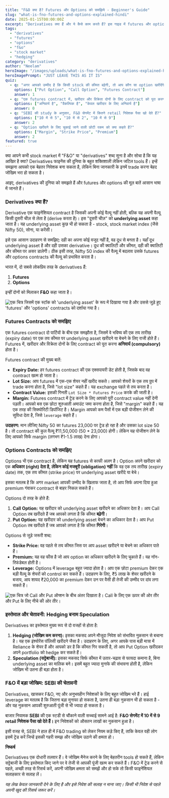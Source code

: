 ```yaml
---
title: "F&O क्या है? Futures और Options को समझिये - Beginner's Guide"
slug: "what-is-fno-futures-and-options-explained-hindi"
date: 2025-01-15T00:00:00Z
excerpt: "Derivatives क्या हैं और ये कैसे काम करते हैं? इस गाइड में futures और options की मूल बातें, उनके उपयोग और भारतीय निवेशकों के लिए जोखिमों को समझें।"
tags:
  - "derivatives"
  - "futures"
  - "options"
  - "f&o"
  - "stock market"
  - "hedging"
category: "derivatives"
author: "Neelam"
heroImage: "/images/uploads/what-is-fno-futures-and-options-explained-hindi/hero-image.jpg"
heroImagePrompt: "JUST LEAVE THIS AS IT IS"
quiz:
  - q: "अगर आपको उम्मीद है कि किसी stock की कीमत बढ़ेगी, तो आप कौन सा option खरीदेंगे?"
    options: ["Put Option", "Call Option", "Futures Contract"]
    answer: 1
  - q: "एक futures contract में, खरीदार और विक्रेता दोनों के लिए contract को पूरा करना..."
    options: ["अनिवार्य है", "वैकल्पिक है", "केवल खरीदार के लिए अनिवार्य है"]
    answer: 0
  - q: "SEBI की study के अनुसार, F&O सेगमेंट में कितने retail निवेशक पैसा खो देते हैं?"
    options: ["10 में से 5", "10 में से 2", "10 में से 9"]
    answer: 2
  - q: "Option खरीदने के लिए चुकाई जाने वाली छोटी रकम को क्या कहते हैं?"
    options: ["Margin", "Strike Price", "Premium"]
    answer: 2
featured: true
---
```


क्या आपने कभी stock market में "F&O" या "derivatives" शब्द सुना है और सोचा है कि यह आखिर है क्या? Derivatives फाइनेंस की दुनिया के बहुत शक्तिशाली लेकिन जटिल tools हैं। इन्हें समझना आपको एक बेहतर निवेशक बना सकता है, लेकिन बिना जानकारी के इनमें trade करना बेहद जोखिम भरा हो सकता है।

आइए, derivatives की दुनिया को समझते हैं और futures और options की मूल बातें आसान भाषा में जानते हैं।

### Derivatives क्या हैं?

Derivative एक फाइनेंशियल contract है जिसकी अपनी कोई वैल्यू नहीं होती, बल्कि यह अपनी वैल्यू किसी दूसरी चीज़ से लेता है (derive करता है)। इस "दूसरी चीज़" को **underlying asset** कहा जाता है। यह underlying asset कुछ भी हो सकता है - stock, stock market index (जैसे Nifty 50), सोना, या करेंसी।

इसे एक आसान उदाहरण से समझिए: दही का अपना कोई वजूद नहीं है, वह दूध से बनता है। यहाँ दूध underlying asset है और दही उसका derivative। दूध की क्वालिटी और कीमत, दही की क्वालिटी और कीमत पर असर डालेगी। ठीक इसी तरह, Nifty 50 index की वैल्यू में बदलाव उसके futures और options contracts की वैल्यू को प्रभावित करता है।

भारत में, दो सबसे लोकप्रिय तरह के derivatives हैं:
1.  **Futures**
2.  **Options**

इन्हीं दोनों को मिलाकर **F&O** कहा जाता है।

![एक चित्र जिसमें एक स्टॉक को 'underlying asset' के रूप में दिखाया गया है और उससे जुड़े हुए 'futures' और 'options' contracts को दर्शाया गया है।](/images/uploads/what-is-fno-futures-and-options-explained-hindi/derivative-concept.png)

### Futures Contracts को समझिए

एक futures contract दो पार्टियों के बीच एक समझौता है, जिसमें वे भविष्य की एक तय तारीख (expiry date) पर एक तय कीमत पर underlying asset खरीदने या बेचने के लिए राजी होते हैं। Futures में, खरीदार और विक्रेता दोनों के लिए contract को पूरा करना **अनिवार्य (compulsory)** होता है।

Futures contract की मुख्य बातें:

*   **Expiry Date:** हर futures contract की एक एक्सपायरी डेट होती है, जिसके बाद वह contract खत्म हो जाता है।
*   **Lot Size:** आप futures में एक-एक शेयर नहीं खरीद सकते। आपको शेयरों के एक तय ग्रुप में trade करना होता है, जिसे "lot size" कहते हैं। यह exchange पहले से तय करता है।
*   **Contract Value:** इसकी गिनती `Lot Size * Futures Price` करके की जाती है।
*   **Margin:** Futures contract में ट्रेड करने के लिए आपको पूरी contract value नहीं देनी पड़ती। आपको बस एक छोटा शुरुआती अमाउंट जमा करना होता है, जिसे "margin" कहते हैं। यह एक तरह की सिक्योरिटी डिपॉजिट है। Margin आपको कम पैसों में एक बड़ी पोजीशन लेने की सुविधा देता है, जिसे `leverage` कहते हैं।

**उदाहरण:** मान लीजिए Nifty 50 का futures 23,000 पर ट्रेड हो रहा है और उसका lot size 50 है। तो contract की कुल वैल्यू ₹11,50,000 (50 * 23,000) होगी। लेकिन यह पोजीशन लेने के लिए आपको सिर्फ margin (लगभग ₹1-1.5 लाख) देना होगा।

### Options Contracts को समझिए

Options भी एक contract है, लेकिन यह futures से काफी अलग है। Option अपने खरीदार को एक **अधिकार (right) देता है, लेकिन कोई मजबूरी (obligation) नहीं** कि वह एक तय तारीख (expiry date) तक, एक तय कीमत (strike price) पर underlying asset खरीदे या बेचे।

इसका मतलब है कि अगर market आपकी उम्मीद के खिलाफ जाता है, तो आप सिर्फ अपना दिया हुआ premium गंवाकर contract से बाहर निकल सकते हैं।

Options दो तरह के होते हैं:

1.  **Call Option:** यह खरीदार को underlying asset खरीदने का अधिकार देता है। आप Call Option तब खरीदते हैं जब आपको लगता है कि कीमत **बढ़ेगी**।
2.  **Put Option:** यह खरीदार को underlying asset बेचने का अधिकार देता है। आप Put Option तब खरीदते हैं जब आपको लगता है कि कीमत **गिरेगी**।

Options से जुड़े जरूरी शब्द:

*   **Strike Price:** वह पहले से तय कीमत जिस पर आप asset खरीदने या बेचने का अधिकार पाते हैं।
*   **Premium:** यह वह फीस है जो आप option का अधिकार खरीदने के लिए चुकाते हैं। यह नॉन-रिफंडेबल होती है।
*   **Leverage:** Options में leverage बहुत ज्यादा होता है। आप एक छोटा premium देकर एक बड़ी वैल्यू के शेयरों को control कर सकते हैं। उदाहरण के लिए, ₹5 लाख के शेयर खरीदने के बजाय, आप शायद ₹20,000 का premium देकर उन पर वैसी ही तेजी की उम्मीद पर दांव लगा सकते हैं।

![एक चित्र जो Call और Put ऑप्शन के बीच अंतर दिखाता है। Call के लिए एक ऊपर की ओर तीर और Put के लिए नीचे की ओर तीर।](/images/uploads/what-is-fno-futures-and-options-explained-hindi/call-vs-put.png)

### इस्तेमाल और चेतावनी: Hedging बनाम Speculation

Derivatives का इस्तेमाल मुख्य रूप से दो वजहों से होता है:

1.  **Hedging (जोखिम कम करना):** इसका मकसद अपने मौजूदा निवेश को संभावित नुकसान से बचाना है। यह एक इंश्योरेंस पॉलिसी खरीदने जैसा है। उदाहरण के लिए, अगर आपके पास बड़ी मात्रा में Reliance के शेयर हैं और आपको डर है कि कीमत गिर सकती है, तो आप Put Option खरीदकर अपने portfolio को hedge कर सकते हैं।
2.  **Speculation (सट्टेबाजी):** इसका मकसद सिर्फ कीमत में उतार-चढ़ाव से फायदा कमाना है, बिना underlying asset का मालिक बने। इसमें बहुत ज्यादा मुनाफे की संभावना होती है, लेकिन जोखिम भी उतना ही बड़ा होता है।

### F&O में बड़ा जोखिम: SEBI की चेतावनी

Derivatives, खासकर F&O, नए और अनुभवहीन निवेशकों के लिए बहुत जोखिम भरे हैं। हाई leverage का मतलब है कि जितना बड़ा मुनाफा हो सकता है, उतना ही बड़ा नुकसान भी हो सकता है - और यह नुकसान आपकी शुरुआती पूंजी से भी ज्यादा हो सकता है।

बाजार नियामक **SEBI** की एक स्टडी से चौंकाने वाली सच्चाई सामने आई है: **F&O सेगमेंट में 10 में से 9 retail निवेशक पैसा खो देते हैं।** इन निवेशकों को औसतन लाखों का नुकसान हुआ है।

इसी वजह से, SEBI ने हाल ही में F&O trading को लेकर नियम कड़े किए हैं, ताकि केवल वही लोग इसमें ट्रेड करें जिन्हें इसकी गहरी समझ और जोखिम उठाने की क्षमता हो।

**निष्कर्ष**

Derivatives एक दोधारी तलवार हैं। वे जोखिम मैनेज करने के लिए बेहतरीन tools हो सकते हैं, लेकिन सट्टेबाजी के लिए इस्तेमाल किए जाने पर वे तेजी से आपकी पूंजी खत्म कर सकते हैं। F&O में ट्रेड करने से पहले, अच्छी तरह से रिसर्च करें, अपनी जोखिम क्षमता को समझें और हो सके तो किसी फाइनेंशियल सलाहकार से सलाह लें।

*यह लेख केवल जानकारी देने के लिए है और इसे निवेश की सलाह न माना जाए। किसी भी निवेश से पहले अपनी खुद की रिसर्च जरूर करें।*